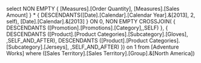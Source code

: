 select 
	NON EMPTY 
		{
			[Measures].[Order Quantity],
			[Measures].[Sales Amount]
		} *
		{
			DESCENDANTS([Date].[Calendar].[Calendar Year].&[2013], 2, self), 
			[Date].[Calendar].&[2013]
		} ON 0,
	NON EMPTY CROSSJOIN( 
		{
			DESCENDANTS ([Promotion].[Promotions].[Category],,SELF)
		}, 
		{
			DESCENDANTS ([Product].[Product Categories].[Subcategory].[Gloves], ,SELF_AND_AFTER),
			DESCENDANTS ([Product].[Product Categories].[Subcategory].[Jerseys], ,SELF_AND_AFTER)
		}) on 1
from [Adventure Works]
where ([Sales Territory].[Sales Territory].[Group].&[North America])